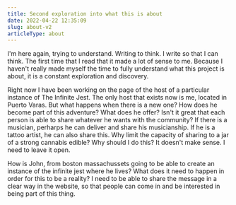 ```yaml
---
title: Second exploration into what this is about
date: 2022-04-22 12:35:09
slug: about-v2
articleType: about
---
```


I'm here again, trying to understand. Writing to think. I write so that I can think. The first time that I read that it made a lot of sense to me. Because I haven't really made myself the time to fully understand what this project is about, it is a constant exploration and discovery.

Right now I have been working on the page of the host of a particular instance of The Infinite Jest. The only host that exists now is me, located in Puerto Varas. But what happens when there is a new one? How does he become part of this adventure? What does he offer? Isn't it great that each person is able to share whatever he wants with the community? If there is a musician, perharps he can deliver and share his musicianship. If he is a tattoo artist, he can also share this. Why limit the capacity of sharing to a jar of a strong cannabis edible? Why should I do this? It doesn't make sense. I need to leave it open.

How is John, from boston massachussets going to be able to create an instance of the infinite jest where he lives? What does it need to happen in order for this to be a reality? I need to be able to share the message in a clear way in the website, so that people can come in and be interested in being part of this thing.

